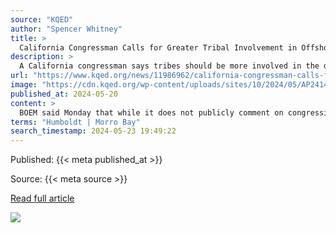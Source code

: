 ```yaml
---
source: "KQED"
author: "Spencer Whitney"
title: >
  California Congressman Calls for Greater Tribal Involvement in Offshore Wind Farms
description: >
  A California congressman says tribes should be more involved in the decision-making process for the development of the first offshore wind farms along the West Coast.
url: "https://www.kqed.org/news/11986962/california-congressman-calls-for-greater-tribal-involvement-in-offshore-wind-farms"
image: "https://cdn.kqed.org/wp-content/uploads/sites/10/2024/05/AP24141627799599-1020x680.jpg"
published_at: 2024-05-20
content: >
  BOEM said Monday that while it does not publicly comment on congressional correspondence, it will continue to refine the way it engages with tribes. The agency said the renewable energy leasing proce… [+3502 chars]
terms: "Humboldt | Morro Bay"
search_timestamp: 2024-05-23 19:49:22
---
```



Published: {{< meta published_at >}}


Source: {{< meta source >}}


[Read full article]({{< meta url >}}){target='_blank'}



![](`r rmarkdown::metadata$image[1]`)
